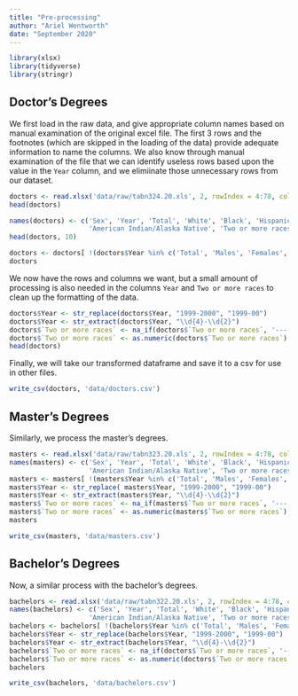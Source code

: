 ```yaml
---
title: "Pre-processing"
author: "Ariel Wentworth"
date: "September 2020"
---
```


```r
library(xlsx)
library(tidyverse)
library(stringr)
```

## Doctor's Degrees
We first load in the raw data, and give appropriate column names based on manual examination of the original excel file. The first 3 rows and the footnotes (which are skipped in the loading of the data) provide adequate information to name the columns. We also know through manual examination of the file that we can identify useless rows based upon the value in the `Year` column, and we elimiinate those unnecessary rows from our dataset. 

```r
doctors <- read.xlsx('data/raw/tabn324.20.xls', 2, rowIndex = 4:78, colIndex = 1:10)
head(doctors)
```

```r
names(doctors) <- c('Sex', 'Year', 'Total', 'White', 'Black', 'Hispanic', 'Asian/Pacific Islander', 
                    'American Indian/Alaska Native', 'Two or more races', 'Non-resident alien')
head(doctors, 10)
```

```r
doctors <- doctors[ !(doctors$Year %in% c('Total', 'Males', 'Females', NA)), ]
doctors
```

We now have the rows and columns we want, but a small amount of processing is also needed in the columns `Year` and `Two or more races` to clean up the formatting of the data.

```r
doctors$Year <- str_replace(doctors$Year, "1999-2000", "1999-00")
doctors$Year <- str_extract(doctors$Year, "\\d{4}-\\d{2}")
doctors$`Two or more races` <- na_if(doctors$`Two or more races`, '---')
doctors$`Two or more races` <- as.numeric(doctors$`Two or more races`)
head(doctors)
```

Finally, we will take our transformed dataframe and save it to a csv for use in other files.
```r
write_csv(doctors, 'data/doctors.csv')
```

## Master's Degrees

Similarly, we process the master's degrees.
```r
masters <- read.xlsx('data/raw/tabn323.20.xls', 2, rowIndex = 4:78, colIndex = 1:10)
names(masters) <- c('Sex', 'Year', 'Total', 'White', 'Black', 'Hispanic', 'Asian/Pacific Islander', 
                    'American Indian/Alaska Native', 'Two or more races', 'Non-resident alien')
masters <- masters[ !(masters$Year %in% c('Total', 'Males', 'Females', NA)), ]
masters$Year <- str_replace( masters$Year, "1999-2000", "1999-00")
masters$Year <- str_extract(masters$Year, "\\d{4}-\\d{2}")
masters$`Two or more races` <- na_if(masters$`Two or more races`, '---')
masters$`Two or more races` <- as.numeric(masters$`Two or more races`)
masters
```

```r
write_csv(masters, 'data/masters.csv')
```

## Bachelor's Degrees

Now, a similar process with the bachelor's degrees.
```r
bachelors <- read.xlsx('data/raw/tabn322.20.xls', 2, rowIndex = 4:78, colIndex = 1:10)
names(bachelors) <- c('Sex', 'Year', 'Total', 'White', 'Black', 'Hispanic', 'Asian/Pacific Islander', 
                    'American Indian/Alaska Native', 'Two or more races', 'Non-resident alien')
bachelors <- bachelors[ !(bachelors$Year %in% c('Total', 'Males', 'Females', NA)), ]
bachelors$Year <- str_replace(bachelors$Year, "1999-2000", "1999-00")
bachelors$Year <- str_extract(bachelors$Year, "\\d{4}-\\d{2}")
bachelors$`Two or more races` <- na_if(doctors$`Two or more races`, '---')
bachelors$`Two or more races` <- as.numeric(doctors$`Two or more races`)
bachelors
```

```r
write_csv(bachelors, 'data/bachelors.csv')
```
